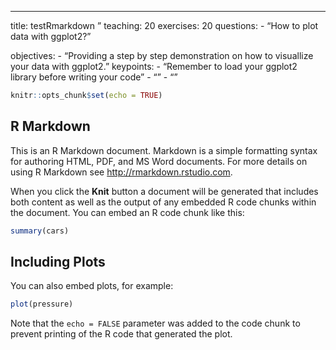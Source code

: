 ---
title: testRmarkdown "
teaching: 20
exercises: 20
questions:
- "How to plot data with ggplot2?"

objectives:
- "Providing a step by step demonstration on how to visuallize your data with ggplot2."
keypoints:
- "Remember to load your ggplot2 library before writing your code"
- ""
- ""

```r
knitr::opts_chunk$set(echo = TRUE)
```

## R Markdown

This is an R Markdown document. Markdown is a simple formatting syntax for authoring HTML, PDF, and MS Word documents. For more details on using R Markdown see <http://rmarkdown.rstudio.com>.

When you click the **Knit** button a document will be generated that includes both content as well as the output of any embedded R code chunks within the document. You can embed an R code chunk like this:

```r
summary(cars)
```

## Including Plots

You can also embed plots, for example:

```r
plot(pressure)
```

Note that the `echo = FALSE` parameter was added to the code chunk to prevent printing of the R code that generated the plot.
